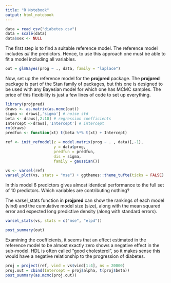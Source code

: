 ```yaml
---
title: "R Notebook"
output: html_notebook
---
```



```r
data = read_csv("diabetes.csv")
data = scale(data)
data$sex <- NULL 
```

The first step is to find a suitable reference model. The reference model includes *all* the predictors. Hence, to use this approach one must be able to fit a model including all variables.

```r
out = glmBayes(prog ~ ., data, family = "laplace")
```

Now, set up the reference model for the **projpred** package. The **projpred** package is part of the Stan family of packages, but this one is designed to be used with any Bayesian model for which one has MCMC samples. The price of this flexibility is just a few lines of code to set up everything.

```r
library(projpred)
draws <- as.matrix(as.mcmc(out))
sigma <- draws[,'sigma'] # noise std
beta <- draws[,2:10] # regression coefficients
Intercept <-draws[,'Intercept'] # intercept
rm(draws)
predfun <- function(xt) t(beta %*% t(xt) + Intercept)

ref <- init_refmodel(z = model.matrix(prog ~ . , data)[,-1], 
                     y = data$prog, 
                     predfun = predfun, 
                     dis = sigma, 
                     family = gaussian())
```


```r
vs <- varsel(ref)
varsel_plot(vs, stats = "mse") + ggthemes::theme_tufte(ticks = FALSE)
```

In this model 6 predictors gives almost identical performance to the full set of 10 predictors. Which variables are contributing nothing? 

The varsel_stats function in **projpred** can show the rankings of each model (vind) and the cumulative model size (size), along with the mean squared error and expected long predictive density (along with standard errors).

```r
varsel_stats(vs, stats = c("mse", "elpd"))
```


```r
post_summary(out)
```

Examining the coefficients, it seems that an effect estimated in the reference model to be almost exactly zero shows a negative effect in the sub-model. HDL is often called "good cholesterol", so it makes sense this would have a negative relationship to the progression of diabetes.

```r
proj = project(ref, vind = vs$vind[1:4], ns = 20000) 
proj.out = cbind(Intercept = proj$alpha, t(proj$beta))
post_summary(as.mcmc(proj.out))
```


